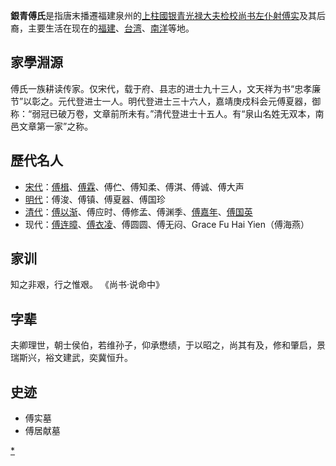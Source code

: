 {{unreferenced|time=2013-05-20T01:00:36+00:00}}
'''銀青傅氏'''是指唐末播遷福建泉州的[[上柱國|上柱國]][[銀青光祿大夫|银青光禄大夫]][[檢校|检校]][[尚书左仆射|尚书左仆射]][[傅实|傅实]]及其后裔，主要生活在现在的[[福建|福建]]、[[台湾|台湾]]、[[南洋|南洋]]等地。
== 家學淵源 ==
傅氏一族耕读传家。仅宋代，载于府、县志的进士九十三人，文天祥为书“忠孝廉节”以彰之。元代登进士一人。明代登进士三十六人，嘉靖庚戍科会元傅夏器，御称：“弱冠已破万卷，文章前所未有。”清代登进士十五人。有“泉山名姓无双本，南邑文章第一家”之称。

== 歷代名人 ==
*[[宋代|宋代]]：[[傅楫|傅楫]]、[[傅霖|傅霖]]、傅伫、傅知柔、傅淇、傅诚、傅大声
*[[明代|明代]]：傅浚、傅镇、傅夏器、傅国珍
*[[清代|清代]]：[[傅以渐|傅以渐]]、傅应时、傅修孟、傅渊季、[[傅嘉年|傅嘉年]]、[[傅国英|傅国英]]
*现代：[[傅连暲|傅连暲]]、[[傅衣凌|傅衣凌]]、傅圆圆、傅无闷、Grace Fu Hai Yien（傅海燕）

== 家训 ==
知之非艰，行之惟艰。 《尚书·说命中》
== 字辈 ==
夫卿理世，朝士侯伯，若维孙子，仰承懋绩，于以昭之，尚其有及，修和肇启，景瑞斯兴，裕文建武，奕冀恒升。
==史迹==
*傅实墓
*傅居献墓

[[Category:银青傅氏|*]]